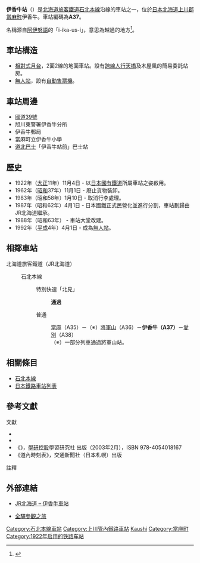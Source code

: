 {{noteTA|T=zh-tw:伊香牛車站;zh-cn:伊香牛站;zh-hk:伊香牛站;|zh-tw:伊香牛車站;zh-cn:伊香牛站;zh-hk:伊香牛站;}}
{{日本車站資訊
|公司色 =  #2cb431
|文字色 = 
|圖片=伊香牛駅舎.JPG
|圖片說明=站房
|站名 = 伊香牛站
|日文原名 = 伊香牛
|平假名 =いかうし
|羅馬拼音 =Ikaushi
|前一站 =A35 [[當麻站|當麻]]
|前一站距離 =5.6
|後一站距離 =6.4
|後一站 = [[愛別站|愛別]] A38
|電報略號 = イカ
|車站編號 = {{車站編號c|orange|A37}}
|停站路線數 =
|所屬公司 = [[File:JR_logo_(hokkaido).svg|23px]][[北海道旅客鐵道|北海道旅客鐵道]]（JR北海道）
|所屬路線 = {{color|#f7931d|■}}[[石北本線|石北本線]]
|距離 =19.5
|起點站 = [[新旭川車站|新旭川]]
|所在地 =[[北海道|北海道]][[上川郡_(石狩國)|上川郡]][[當麻町|當麻町]]伊香牛
|車站構造 = [[地面車站|地面車站]]
|月台配置 = 2面2線
|啟用年月日 = 1922年（[[大正|大正]]11年）11月4日
|廢站年月日 = 
|上下車人次 = 12
|統計年度 = 2014年
|備註 = [[無人站|無人站]]
}}
'''伊香牛站'''（{{jpn|j=伊香牛駅|hg=いかうしえき|rm=Ikaushi eki|f=y}}）是[[北海道旅客鐵道|北海道旅客鐵道]][[石北本線|石北本線]]沿線的車站之一，位於[[日本|日本]][[北海道|北海道]][[上川郡_(石狩國)|上川郡]][[當麻町|當麻町]]伊香牛。車站編碼為'''A37'''。

名稱源自[[阿伊努語|阿伊努語]]的「i-ika-us-i」，意思為越過的地方<ref>{{Cite web|url=http://www.pref.hokkaido.lg.jp/ks/ass/grp/110P.pdf|title=アイヌ語地名リスト|accessdate=2017-08-16|author=北海道庁|date=|publisher=北海道庁|archive-date=2018-04-17|archive-url=https://web.archive.org/web/20180417012725/http://www.pref.hokkaido.lg.jp/ks/ass/grp/110P.pdf|dead-url=no}}</ref>。

==車站構造==
*[[相對式月台|相對式月台]]，2面2線的地面車站。設有[[人行天橋|跨線人行天橋]]及木屋風的簡易委託站房。
*[[無人站|無人站]]，設有[[自動售票機|自動售票機]]。

==車站周邊==
*[[日本國道39號|國道39號]]
*旭川東警署伊香牛分所
*伊香牛郵局
*當麻町立伊香牛小學
*[[道北巴士|道北巴士]]「伊香牛站前」巴士站

==歷史==
*1922年（[[大正|大正]]11年）11月4日 - 以[[日本國有鐵道|日本國有鐵道]]所屬車站之姿啟用。
*1962年（[[昭和|昭和]]37年）11月1日 - 廢止貨物裝卸。
*1983年（昭和58年）1月10日 - 取消行李處理。
*1987年（昭和62年）4月1日 - 日本國鐵正式民營化並進行分割，車站劃歸由JR北海道繼承。
*1988年（昭和63年） - 車站大堂改建。
*1992年（[[平成|平成]]4年）4月1日 - 成為[[無人站|無人站]]。

== 相鄰車站 ==
; 北海道旅客鐵道（JR北海道）
: {{color|#f7931d|■}}石北本線
:: 特別快速「北見」
::: '''通過'''
:: 普通
::: [[當麻站|當麻]]（A35）－（※）[[將軍山站|將軍山]]（A36）－'''伊香牛（A37）'''－[[愛別站|愛別]]（A38）
::: （※）一部分列車通過將軍山站。

==相關條目==
* [[石北本線|石北本線]]
*[[日本鐵路車站列表|日本鐵路車站列表]]
==參考文獻==
;文獻
*{{clref|今尾惠介|2008|ref= {{cite isbn|9784107900197|ref=harv|noedit}}}}
*{{clref|本久公洋|2008|ref= {{cite isbn|9784894534643|ref=harv|noedit}}}}
* 《{{lang|ja|JR全線・全駅舎 東日本編}}》，[[學研控股|學研控股]]學習研究社 出版（2003年2月），ISBN 978-4054018167
* 《道內時刻表》，交通新聞社（日本札幌）出版

;註釋
<references/>

== 外部連結 ==
* {{ja}}[http://www.jrhokkaido.co.jp/network/station/station.html#4522 JR北海道 – 伊香牛車站] {{Wayback|url=http://www.jrhokkaido.co.jp/network/station/station.html#4522 |date=20190202042725 }}
* {{ja}}[http://www.tsuchibuta.com/jr-hokkaido/sekihokuline/08ikaushi/08ikaushi.htm 全驛參觀之旅] {{Wayback|url=http://www.tsuchibuta.com/jr-hokkaido/sekihokuline/08ikaushi/08ikaushi.htm |date=20190911222732 }}

{{石北本線}}


{{DEFAULTSORT:Ikaushi}}
[[Category:石北本線車站|Category:石北本線車站]]
[[Category:上川管內鐵路車站|Category:上川管內鐵路車站]]
[[Category:日本鐵路車站_I|Kaushi]]
[[Category:當麻町|Category:當麻町]]
[[Category:1922年启用的铁路车站|Category:1922年启用的铁路车站]]